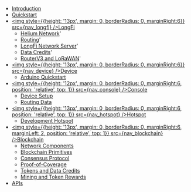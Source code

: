 
- [Introduction](/)
- [Quickstart](/quickstart)
- [<img style={{height: '13px', margin: 0, borderRadius: 0, marginRight:6}} src={nav_longfi} />LongFi](/longfi)
  - [Helium Network](/longfi/helium-network)'
  - [Routing](/longfi/longfi-routing)'
  - [LongFi Network Server](/longfi/longfi-network-server)'
  - [Data Credits](/longfi/data-credits)'
  - [RouterV3 and LoRaWAN](/longfi/routerv3-and-lorawan)'
- [<img style={{height: '13px', margin: 0, borderRadius: 0, marginRight:6}} src={nav_device} />Device](/device)
  - [Arduino Quickstart](/device/arduino-quickstart)
- [<img style={{height: '12px', margin: 0, borderRadius: 0, marginRight:6, position: 'relative', top: 1}} src={nav_console} />Console](/console)
  - [Device Setup](/console/setup-device)
  - [Routing Data](/console/routing-data)
- [<img style={{height: '13px', margin: 0, borderRadius: 0, marginRight:6, position: 'relative', top: 1}} src={nav_hotspot} />Hotspot](/hotspot)
  - [Development Hotspot](/hotspot/developer-setup)
- [<img style={{height: '13px', margin: 0, borderRadius: 0, marginRight:6, marginLeft: 2, position: 'relative', top: 1}} src={nav_blockchain} />Blockchain](/blockchain)
  - [Network Components](/blockchain/network-components)
  - [Blockchain Primitives](/blockchain/blockchain-primitives)
  - [Consensus Protocol](/blockchain/consensus-protocol)
  - [Proof-of-Coverage](/blockchain/proof-of-coverage)
  - [Tokens and Data Credits](/blockchain/tokens)
  - [Mining and Token Rewards](/blockchain/mining-token-rewards) 
- [APIs](/)
  
  
